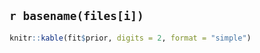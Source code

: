 ## `r basename(files[i])`

```{r, results = "asis"}
knitr::kable(fit$prior, digits = 2, format = "simple")
```
